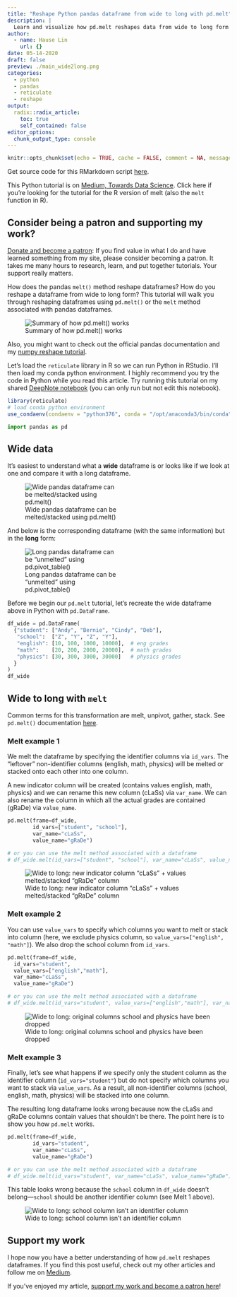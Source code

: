 ```yaml
---
title: "Reshape Python pandas dataframe from wide to long with pd.melt"
description: |
  Learn and visualize how pd.melt reshapes data from wide to long form
author:
  - name: Hause Lin
    url: {}
date: 05-14-2020
draft: false
preview: ./main_wide2long.png
categories: 
  - python
  - pandas
  - reticulate
  - reshape
output:
  radix::radix_article:
    toc: true
    self_contained: false
editor_options: 
  chunk_output_type: console
---
```


```r
knitr::opts_chunk$set(echo = TRUE, cache = FALSE, comment = NA, message = FALSE, warning = FALSE)
```

Get source code for this RMarkdown script [here](https://raw.githubusercontent.com/hauselin/rtutorialsite/master/_posts/2020-05-17-reshape-python-pandas-dataframe-from-long-to-wide-with-pivottable/reshape-python-pandas-dataframe-from-long-to-wide-with-pivottable.Rmd).

This Python tutorial is on [Medium, Towards Data Science](https://towardsdatascience.com/reshape-pandas-dataframe-with-melt-in-python-tutorial-and-visualization-29ec1450bb02). Click here if you're looking for the tutorial for the R version of melt (also the `melt` function in R).

## Consider being a patron and supporting my work?

[Donate and become a patron](https://donorbox.org/support-my-teaching): If you find value in what I do and have learned something from my site, please consider becoming a patron. It takes me many hours to research, learn, and put together tutorials. Your support really matters.

How does the pandas `melt()` method reshape dataframes? How do you reshape a dataframe from wide to long form? This tutorial will walk you through reshaping dataframes using `pd.melt()` or the `melt` method associated with pandas dataframes.

![Summary of how pd.melt() works](./main_wide2long.png)

Also, you might want to check out the official pandas documentation and my [numpy reshape tutorial](https://towardsdatascience.com/reshaping-numpy-arrays-in-python-a-step-by-step-pictorial-tutorial-aed5f471cf0b?source=friends_link&sk=3dc229066e89cb5bcd4bb86b301f0a5c).

Let's load the `reticulate` library in R so we can run Python in RStudio. I'll then load my conda python environment. I highly recommend you try the code in Python while you read this article. Try running this tutorial on my shared [DeepNote notebook](https://beta.deepnote.com/project/d1350ad6-bcb4-4c3d-857b-c29d01b8a803) (you can only run but not edit this notebook).

```r
library(reticulate)
# load conda python environment
use_condaenv(condaenv = "python376", conda = "/opt/anaconda3/bin/conda")
```

```python
import pandas as pd
```

## Wide data

It’s easiest to understand what a **wide** dataframe is or looks like if we look at one and compare it with a long dataframe.

<div style="width:300px">
![Wide pandas dataframe can be melted/stacked using pd.melt()](./pic1.png)
</div>

And below is the corresponding dataframe (with the same information) but in the **long** form:

<div style="width:300px">
![Long pandas dataframe can be “unmelted” using pd.pivot_table()](./pic2.png)
</div>

Before we begin our `pd.melt` tutorial, let’s recreate the wide dataframe above in Python with `pd.DataFrame`.

```python
df_wide = pd.DataFrame(
  {"student": ["Andy", "Bernie", "Cindy", "Deb"],
   "school":  ["Z", "Y", "Z", "Y"],
   "english": [10, 100, 1000, 10000],  # eng grades
   "math":    [20, 200, 2000, 20000],  # math grades
   "physics": [30, 300, 3000, 30000]   # physics grades
  }
)
df_wide
```

## Wide to long with `melt`

Common terms for this transformation are melt, unpivot, gather, stack. See `pd.melt()` documentation [here](https://pandas.pydata.org/docs/reference/api/pandas.melt.html).

### Melt example 1

We melt the dataframe by specifying the identifier columns via `id_vars`. The “leftover” non-identifier columns (english, math, physics) will be melted or stacked onto each other into one column.

A new indicator column will be created (contains values english, math, physics) and we can rename this new column (cLaSs) via `var_name`. We can also rename the column in which all the actual grades are contained (gRaDe) via `value_name`.

```python
pd.melt(frame=df_wide, 
        id_vars=["student", "school"], 
        var_name="cLaSs", 
        value_name="gRaDe")

# or you can use the melt method associated with a dataframe
# df_wide.melt(id_vars=["student", "school"], var_name="cLaSs", value_name="gRaDe")
```

![Wide to long: new indicator column “cLaSs” + values melted/stacked “gRaDe” column](./pic3.png)

### Melt example 2

You can use `value_vars` to specify which columns you want to melt or stack into column (here, we exclude physics column, so `value_vars=["english", "math"]`). We also drop the school column from `id_vars`.

```python
pd.melt(frame=df_wide, 
  id_vars="student", 
  value_vars=["english","math"], 
  var_name="cLaSs", 
  value_name="gRaDe")

# or you can use the melt method associated with a dataframe
# df_wide.melt(id_vars="student", value_vars=["english","math"], var_name="cLaSs", value_name="gRaDe")
```

![Wide to long: original columns school and physics have been dropped](./pic4.png)

### Melt example 3

Finally, let’s see what happens if we specify only the student column as the identifier column (`id_vars="student"`) but do not specify which columns you want to stack via `value_vars`. As a result, all non-identifier columns (school, english, math, physics) will be stacked into one column.

The resulting long dataframe looks wrong because now the cLaSs and gRaDe columns contain values that shouldn’t be there. The point here is to show you how `pd.melt` works.

```python
pd.melt(frame=df_wide,
        id_vars="student",
        var_name="cLaSs", 
        value_name="gRaDe")

# or you can use the melt method associated with a dataframe
# df_wide.melt(id_vars="student", var_name="cLaSs", value_name="gRaDe")
```

This table looks wrong because the `school` column in `df_wide` doesn't belong—`school` should be another identifier column (see Melt 1 above).

![Wide to long: school column isn’t an identifier column](./pic5.png)

## Support my work

I hope now you have a better understanding of how `pd.melt` reshapes dataframes. If you find this post useful, check out my other articles and follow me on [Medium ](https://medium.com/@ausius).

If you've enjoyed my article, [support my work and become a patron here](https://donorbox.org/support-my-teaching)!
